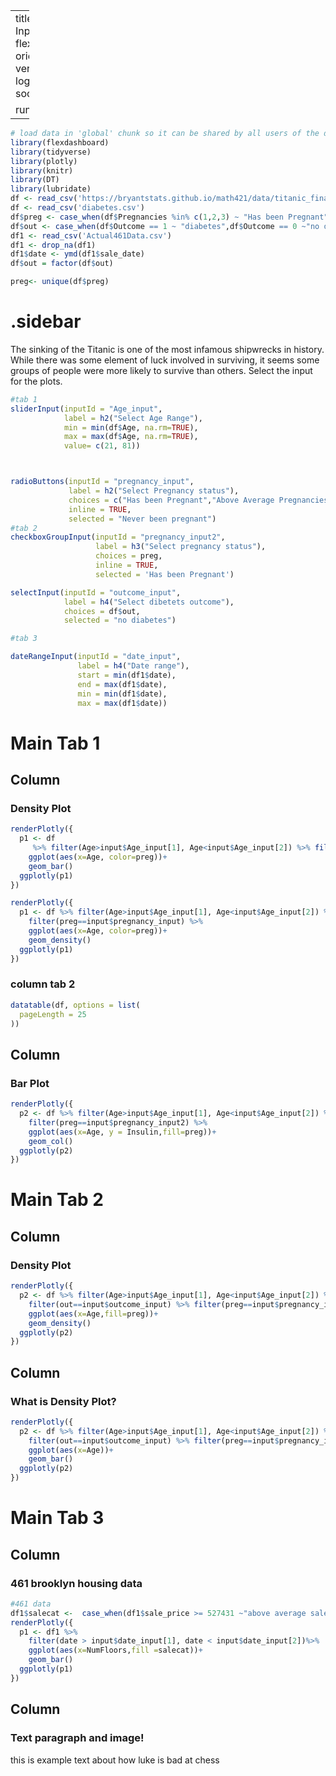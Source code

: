
---
title: "Titanic - Combination of Inputs"
output: 
  flexdashboard::flex_dashboard:
    orientation: columns
    vertical_layout: fill
    logo: logo.png
    source_code: embed
    social: menu

runtime: shiny
---

```r
# load data in 'global' chunk so it can be shared by all users of the dashboard
library(flexdashboard)
library(tidyverse)
library(plotly)
library(knitr)
library(DT)
library(lubridate)
df <- read_csv('https://bryantstats.github.io/math421/data/titanic_final.csv')
df <- read_csv('diabetes.csv')
df$preg <- case_when(df$Pregnancies %in% c(1,2,3) ~ "Has been Pregnant",df$Pregnancies >= 4 ~"Above Average Pregnancies",df$Pregnancies == 0 ~"Never been pregnant")
df$out <- case_when(df$Outcome == 1 ~ "diabetes",df$Outcome == 0 ~"no diabetes")
df1 <- read_csv('Actual461Data.csv')
df1 <- drop_na(df1)
df1$date <- ymd(df1$sale_date)
df$out = factor(df$out)

preg<- unique(df$preg)
```

{.sidebar}
=======================================================================

The sinking of the Titanic is one of the most infamous shipwrecks in history. While there was some element of luck involved in surviving, it seems some groups of people were more likely to survive than others.  Select the input for the plots. 


```r
#tab 1
sliderInput(inputId = "Age_input",
            label = h2("Select Age Range"),
            min = min(df$Age, na.rm=TRUE),
            max = max(df$Age, na.rm=TRUE),
            value= c(21, 81))



radioButtons(inputId = "pregnancy_input", 
             label = h2("Select Pregnancy status"),
             choices = c("Has been Pregnant","Above Average Pregnancies","Never been pregnant"),
             inline = TRUE,
             selected = "Never been pregnant")
#tab 2
checkboxGroupInput(inputId = "pregnancy_input2", 
                   label = h3("Select pregnancy status"),
                   choices = preg, 
                   inline = TRUE,
                   selected = 'Has been Pregnant')

selectInput(inputId = "outcome_input", 
            label = h4("Select dibetets outcome"),
            choices = df$out, 
            selected = "no diabetes")

#tab 3

dateRangeInput(inputId = "date_input", 
               label = h4("Date range"), 
               start = min(df1$date), 
               end = max(df1$date),
               min = min(df1$date), 
               max = max(df1$date))

```

Main Tab 1
=======================================================================

Column {data-width=500, .tabset}
-----------------------------------------------------------------------

### Density Plot


```r
renderPlotly({
  p1 <- df
     %>% filter(Age>input$Age_input[1], Age<input$Age_input[2]) %>% filter(preg==input$pregnancy_input) %>% 
    ggplot(aes(x=Age, color=preg))+
    geom_bar()
  ggplotly(p1)
})

```

```r
renderPlotly({
  p1 <- df %>% filter(Age>input$Age_input[1], Age<input$Age_input[2]) %>% 
    filter(preg==input$pregnancy_input) %>% 
    ggplot(aes(x=Age, color=preg))+
    geom_density()
  ggplotly(p1)
})
```
### column tab 2 
```r
datatable(df, options = list(
  pageLength = 25
))

```

Column {data-width=500}
-----------------------------------------------------------------------

### Bar Plot

```r
renderPlotly({
  p2 <- df %>% filter(Age>input$Age_input[1], Age<input$Age_input[2]) %>% 
    filter(preg==input$pregnancy_input2) %>% 
    ggplot(aes(x=Age, y = Insulin,fill=preg))+
    geom_col()
  ggplotly(p2)
})
```


Main Tab 2
=======================================================================

Column {data-width=500}
-----------------------------------------------------------------------

### Density Plot

```r
renderPlotly({
  p2 <- df %>% filter(Age>input$Age_input[1], Age<input$Age_input[2]) %>% 
    filter(out==input$outcome_input) %>% filter(preg==input$pregnancy_input2) %>% 
    ggplot(aes(x=Age,fill=preg))+
    geom_density()
  ggplotly(p2)
})
```

Column {data-width=500}
-----------------------------------------------------------------------

### What is Density Plot?

```r
renderPlotly({
  p2 <- df %>% filter(Age>input$Age_input[1], Age<input$Age_input[2]) %>% 
    filter(out==input$outcome_input) %>% filter(preg==input$pregnancy_input) %>% 
    ggplot(aes(x=Age))+
    geom_bar()
  ggplotly(p2)
})
```





Main Tab 3
=======================================================================

Column {data-width=500}
-----------------------------------------------------------------------

### 461 brooklyn housing data

```r
#461 data
df1$salecat <-  case_when(df1$sale_price >= 527431 ~"above average sale",TRUE~"below average sale")
renderPlotly({
  p1 <- df1 %>% 
    filter(date > input$date_input[1], date < input$date_input[2])%>%  
    ggplot(aes(x=NumFloors,fill =salecat))+
    geom_bar()
  ggplotly(p1)
})
```

Column {data-width=500}
-----------------------------------------------------------------------

### Text paragraph and image!

this is example text about how luke is bad at chess




